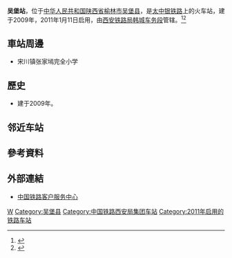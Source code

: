 {{Expand|time=2016-09-11T13:25:27+00:00}}
{{Infobox China railway station
|车站名称 =吴堡站
|图片 = West bottleneck of Wubu Railway Station (20151229131740).jpg
|图片介绍 = 吴堡站西咽喉
|其他名称 = 
|车站拼音 = Wubu<ref>地名拼音为Wúbǔ</ref>
|英文名称 = Wubu Railway Station
|车站代码 = 65027
|电报码 = WUY
|拼音码 = WBU
|开通运营 = 2011年1月11日
|车站位置 = [[陕西省|陕西省]][[榆林市|榆林市]][[吴堡县|吴堡县]][[宋家川镇|宋家川镇]]张家墕村
|坐标 = {{coord|37.480622|N|110.660785|E|display=inline,title}}
|归属 = [[西安铁路局|西安铁路局]][[韩城车务段|韩城车务段]]
|线路 = [[太中银铁路|太中银铁路]]
|车站等级 = [[二等站_(中铁)|二等站]]
|使用状态 = 
|月台数目 = 
|股道数目 = 
}}
'''吴堡站'''，位于[[中华人民共和国|中华人民共和国]][[陕西省|陕西省]][[榆林市|榆林市]][[吴堡县|吴堡县]]，是[[太中银铁路|太中银铁路]]上的火车站，建于2009年，2011年1月11日启用，由[[西安铁路局|西安铁路局]][[韩城车务段|韩城车务段]]管辖。<ref>{{cite news|author=刘涛|coauthors=姚风雷|url=http://sn.cnr.cn/changtongsanqin/tieluzixun/20160521/t20160521_522201745.shtml|title=借调图商机做增收文章|publisher=央广网|date=2016-05-21|accessdate=2016-09-12|archive-date=2016-09-17|archive-url=https://web.archive.org/web/20160917064109/http://sn.cnr.cn/changtongsanqin/tieluzixun/20160521/t20160521_522201745.shtml|dead-url=no}}</ref><ref>{{Cite web |url=http://search.huochepiao.com/huochezhan/jieshao/3605.htm |title=吴堡火车站介绍 |accessdate=2016-09-11 |archive-date=2016-08-01 |archive-url=https://web.archive.org/web/20160801045339/http://search.huochepiao.com/huochezhan/jieshao/3605.htm |dead-url=no }}</ref>

==車站周邊==
* 宋川镇张家墕完全小学

==歷史==
* 建于2009年。

== 邻近车站 ==
{{Start rail box|[[File:China_Railways.svg|16px]] [[中国铁路|中国铁路]]}}
{{s-inop|[[柳林南站|柳林南站]]|{{站|太原}}方向}}
{{s-line|[[太中银铁路|太中银铁路]]<br />← 26km 吴堡站 16km →}}
{{s-inop|[[义合镇站|义合镇站]]|{{站|中卫}}方向}}
{{end box}}

==參考資料==
{{reflist}}

==外部連結==
* [http://www.12306.cn/mormhweb/ 中国铁路客户服务中心]{{Wayback|url=http://www.12306.cn/mormhweb/ |date=20180205163941 }}

{{China-rail-stub}}
{{太中银铁路}}
[[Category:榆林市铁路车站|W]]
[[Category:吴堡县|Category:吴堡县]]
[[Category:中国铁路西安局集团车站|Category:中国铁路西安局集团车站]]
[[Category:2011年启用的铁路车站|Category:2011年启用的铁路车站]]